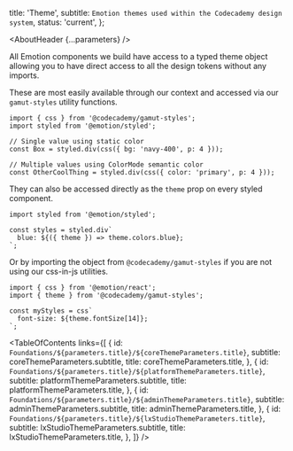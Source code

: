 


  title: 'Theme',
  subtitle: `Emotion themes used within the Codecademy design system`,
  status: 'current',
};

<Meta title="Foundations/Theme/About" />

<AboutHeader {...parameters} />

All Emotion components we build have access to a typed theme object allowing you to have direct access to all the design tokens without any imports.

These are most easily available through our context and accessed via our `gamut-styles` utility functions.

```tsx
import { css } from '@codecademy/gamut-styles';
import styled from '@emotion/styled';

// Single value using static color
const Box = styled.div(css({ bg: 'navy-400', p: 4 }));

// Multiple values using ColorMode semantic color
const OtherCoolThing = styled.div(css({ color: 'primary', p: 4 }));
```

They can also be accessed directly as the `theme` prop on every styled component.

```tsx
import styled from '@emotion/styled';

const styles = styled.div`
  blue: ${({ theme }) => theme.colors.blue};
`;
```

Or by importing the object from `@codecademy/gamut-styles` if you are not using our css-in-js utilities.

```tsx
import { css } from '@emotion/react';
import { theme } from '@codecademy/gamut-styles';

const myStyles = css`
  font-size: ${theme.fontSize[14]};
`;
```

<TableOfContents
  links={[
    {
      id: `Foundations/${parameters.title}/${coreThemeParameters.title}`,
      subtitle: coreThemeParameters.subtitle,
      title: coreThemeParameters.title,
    },
    {
      id: `Foundations/${parameters.title}/${platformThemeParameters.title}`,
      subtitle: platformThemeParameters.subtitle,
      title: platformThemeParameters.title,
    },
    {
      id: `Foundations/${parameters.title}/${adminThemeParameters.title}`,
      subtitle: adminThemeParameters.subtitle,
      title: adminThemeParameters.title,
    },
    {
      id: `Foundations/${parameters.title}/${lxStudioThemeParameters.title}`,
      subtitle: lxStudioThemeParameters.subtitle,
      title: lxStudioThemeParameters.title,
    },
  ]}
/>
